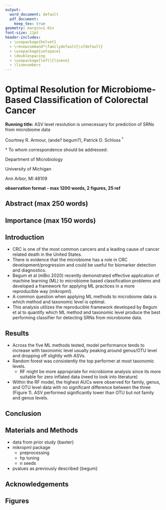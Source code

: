 ```yaml
---
output:
  word_document: default
  pdf_document:
    keep_tex: true
geometry: margin=1.0in
font-size: 11pt
header-includes:
  - \usepackage{helvet}
  - \renewcommand*\familydefault{\sfdefault}
  - \usepackage{setspace}
  - \doublespacing
  - \usepackage[left]{lineno}
  - \linenumbers
---
```



# Optimal Resolution for Microbiome-Based Classification of Colorectal Cancer

\vspace{20mm}

**Running title:** ASV level resolution is unnecessary for prediction of SRNs from microbiome data

\vspace{10mm}

Courtney R. Armour, (ande? begum?), Patrick D. Schloss ${^\dagger}$

\vspace{20mm}

${\dagger}$ To whom correspondence should be addressed:

\href{mailto:pschloss@umich.edu}{pschloss@umich.edu}

Department of Microbiology

University of Michigan

Ann Arbor, MI 48109

\vspace{20mm}

**observation format - max 1200 words, 2 figures, 25 ref**

\newpage



## Abstract (max 250 words)



## Importance (max 150 words)



\newpage

## Introduction

- CRC is one of the most common cancers and a leading cause of cancer related death in the United States.
- There is evidence that the microbiome has a role in CRC development/progression and could be useful for biomarker detection and diagnostics.
- Begum et al (mBio 2020) recently demonstrated effective application of machine learning (ML) to microbiome based classification problems and developed a framework for applying ML practices in a more reproducible way (mikropml).
- A common question when applying ML methods to microbiome data is which method and taxonomic level is optimal.
- This analysis utilizes the reproducible framework developed by Begum et al to quantify which ML method and taxonomic level produce the best performing classifier for detecting SRNs from microbiome data.


\newpage

## Results
- Across the five ML methods tested, model performance tends to increase with taxonomic level usually peaking around genus/OTU level and dropping off slightly with ASVs.
- Random forest was consistently the top performer at most taxonomic levels.
  - RF might be more appropriate for microbiome analysis since its more suitable for zero inflated data (need to look into literature)
- Within the RF model, the highest AUCs were observed for family, genus, and OTU level data with no significant difference between the three (Figure 1). ASV performed significantly lower than OTU but not family and genus levels.


\newpage

## Conclusion

\newpage

## Materials and Methods
- data from prior study {baxter}
- mikropml package
  - preprocessing
  - hp tuning
  - n seeds
- pvalues as previously described {begum}

\newpage

## Acknowledgements

\newpage

## Figures
